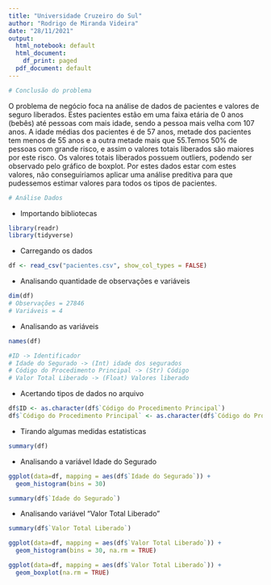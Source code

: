 ---
title: "Universidade Cruzeiro do Sul"
author: "Rodrigo de Miranda Videira"
date: "28/11/2021"
output:
  html_notebook: default
  html_document:
    df_print: paged
  pdf_document: default
---

```{r}
# Conclusão do problema
```

O problema de negócio foca na análise de dados de pacientes e valores de seguro liberados.
Estes pacientes estão em uma faixa etária de 0 anos (bebês) até pessoas com mais idade, sendo a pessoa mais velha com 107 anos. A idade médias dos pacientes é de 57 anos, metade dos pacientes tem menos de 55 anos e a outra metade mais que 55.Temos 50% de pessoas com grande risco, e assim o valores totais liberados são maiores por este risco.
Os valores totais liberados possuem outliers, podendo ser observado pelo gráfico de boxplot. Por estes dados estar com estes valores, não conseguiriamos aplicar uma análise preditiva para que pudessemos estimar valores para todos os tipos de pacientes. 



```{r}
# Análise Dados
```


- Importando bibliotecas

```{r}
library(readr)
library(tidyverse)
```

- Carregando os dados

```{r}
df <- read_csv("pacientes.csv", show_col_types = FALSE)
```

- Analisando quantidade de observações e variáveis

```{r}
dim(df)
# Observações = 27846
# Variáveis = 4
```

- Analisando as variáveis

```{r}
names(df)

#ID -> Identificador
# Idade do Segurado -> (Int) idade dos segurados
# Código do Procedimento Principal -> (Str) Código 
# Valor Total Liberado -> (Float) Valores liberado
```
- Acertando tipos de dados no arquivo

```{r}
df$ID <- as.character(df$`Código do Procedimento Principal`)
df$`Código do Procedimento Principal` <- as.character(df$`Código do Procedimento Principal`)
```

- Tirando algumas medidas estatisticas

```{r}
summary(df)
```

- Analisando a variável Idade do Segurado

```{r}
ggplot(data=df, mapping = aes(df$`Idade do Segurado`)) +
  geom_histogram(bins = 30)
```

```{r}
summary(df$`Idade do Segurado`)
```
- Analisando variável "Valor Total Liberado"


```{r}
summary(df$`Valor Total Liberado`)
```
```{r}
ggplot(data=df, mapping = aes(df$`Valor Total Liberado`)) +
  geom_histogram(bins = 30, na.rm = TRUE)
```


```{r}
ggplot(data=df, mapping = aes(df$`Valor Total Liberado`)) +
  geom_boxplot(na.rm = TRUE)
```

